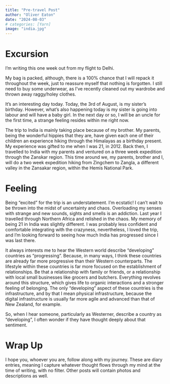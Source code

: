 ```yaml
---
title: "Pre-travel Post"
author: "Oliver Eaton"
date: "2024-08-03"
# categories: [Yarn]
image: "india.jpg"
---
```


# Excursion

I'm writing this one week out from my flight to Delhi.

My bag is packed, although, there is a 100% chance that I will repack it throughout the week, just to reassure myself that nothing is forgotten. I still need to buy some underwear, as I've recently cleaned out my wardrobe and thrown away raggy/holey clothes.

It's an interesting day today. Today, the 3rd of August, is my sister's birthday. However, what's also happening today is my sister is going into labour and will have a baby girl. In the next day or so, I will be an uncle for the first time, a strange feeling resides within me right now.

The trip to India is mainly taking place because of my brother. My parents, being the wonderful hippies that they are, have given each one of their children an experience hiking through the Himalayas as a birthday present. My experience was gifted to me when I was 21, in 2012. Back then, I travelled to India with my parents and ventured on a three week expedition through the Zanskar region. This time around we, my parents, brother and I, will do a two week expedition hiking from Zingchem to Zangla, a different valley in the Zansakar region, within the Hemis National Park.

# Feeling

Being "excited" for the trip is an understatement. I'm ecstatic! I can't wait to be thrown into the midst of uncertainty and chaos. Overloading my senses with strange and new sounds, sights and smells is an addiction. Last year I travelled through Northern Africa and relished in the chaos. My memory of being 21 in India was slightly different. I was probably less confident and comfortable integrating with the crazyness, nevertheless, I loved the trip, and I'm looking forward to seeing how much India has progressed since I was last there.

It always interests me to hear the Western world describe "developing" countries as "progressing". Because, in many ways, I think these countries are already far more progressive than their Western counterparts. The lifestyle within these countries is far more focused on the establishment of relationships. Be that a relationship with family or friends, or a relationship with local small businesses like grocers and butchers. Everything revolves around this structure, which gives life to organic interactions and a stronger feeling of belonging. The only "developing" aspect of these countries is the infrastructure, and by that I mean physical infrastructure, because the digital infrastructure is usually far more agile and advanced than that of New Zealand, for example.

So, when I hear someone, particularly as Westerner, describe a country as "developing", I often wonder if they have thought deeply about that sentiment.

# Wrap Up

I hope you, whoever you are, follow along with my journey. These are diary entries, meaning I capture whatever thought flows through my mind at the time of writing, with no filter. Other posts will contain photos and descriptions as well.
